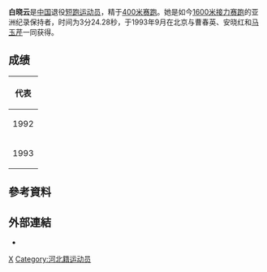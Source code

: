 {{Infobox sportsperson
| honorific_prefix          = 
| name                      = 白曉云
| honorific_suffix          = 
| image                     = 
| image_size                = 
| alt                       = 
| caption                   = 
| headercolor               = 
| textcolor                 = 
| real_name                 = 
| native_name               = 
| native_name_lang          = 
| romanizedname             = 
| english_name              = 
| birth_name                = 
| nickname                  = 
| nationality               = 
| national_team             = 
| ethnicity                 = 
| hometown                  = 
| citizenship               = 
| birth_date                = {{Birth date and age|year=1973|month=6|day=15}}
| birth_place               = 
| death_date                = 
| death_place               = 
| resting_place             = 
| resting_place_coordinates = 
| monuments                 = 
| residence                 = 
| education                 = 
| alma_mater                = 
| occupation                = 
| years_active              = 1992 -
| employer                  = 
| agent                     = 
| height                    = 
| weight                    = 
| spouse                    = 
| life_partner              = 
| other_interests           = 
| website                   = 
| module                    = 
| country                   = 
| sport                     = 田徑
| position                  = 
| shoots                    = 
| catches                   = 
| disability                = 
| disability_class          = 
| weight_class              = 
| weight_class_type         = 
| rank                      = 
| event                     = 短跑
| event_type                = 
| universityteam            = 
| collegeteam               = 
| league                    = 
| league_type               = 
| club                      = 
| team                      = 
| turnedpro                 = 
| turnedpro_type            = 
| partner                   = 
| former_partner            = 
| coach                     = 
| retired                   = 
| coaching                  = 
| module2                   = 
| worlds                    = 
{{ubl
|'''1992年世界青年田徑錦標賽'''：400公尺第八名
}}
| regionals                 = 
| nationals                 = 
{{ubl
|'''1993年中國全國運動會女子組'''：400公尺第六名
|'''1993年中國全國運動會女子組'''：4×400公尺接力第一名
}}
| olympics                  = 
| paralympics               = 
| commonwealth              = 
| highestranking            = 
| pb                        = 
{{ubl
|'''400公尺'''：54.26秒 （1992年）
}}
| medaltemplates            = 
| show-medals               = 
| medaltemplates-title      = 
| module3                   = 
| updated                   = 2017年1月21日
}}
'''白晓云'''{{BD|1973年|6月16日|}}是[[中国|中国]]退役[[短跑|短跑运动员]]，精于[[400米赛跑|400米赛跑]]。她是如今[[1600米接力赛跑|1600米接力赛跑]]的亚洲纪录保持者，时间为3分24.28秒，于1993年9月在北京与曹春英、安晓红和[[马玉芹|马玉芹]]一同获得。

== 成绩 ==
{| {{AchievementTable|Event=yes}}
|-
!colspan="6"|代表{{CHN}}
|-
|1992
|[[1992年世界青年田径锦标赛|世界青年锦标赛]]
|韩国[[汉城|汉城]]
|第8名
|400 m
|[[1992年世界青年田径锦标赛–女子400米|54.30]]
|-
|rowspan=2|1993
|rowspan=2|[[第七届中华人民共和国全国运动会田径比赛|中国全运会]]
|rowspan=2|中国[[北京|北京]]
|第6名
|400 m
|52.07
|-
|bgcolor="gold" | 第1名
|4 x 400 m
|3:24.28
|}

== 參考資料 ==
{{Reflist}}

== 外部連結 ==
*{{IAAF name|70226}}

[[Category:白姓|X]]
[[Category:河北籍运动员|Category:河北籍运动员]]